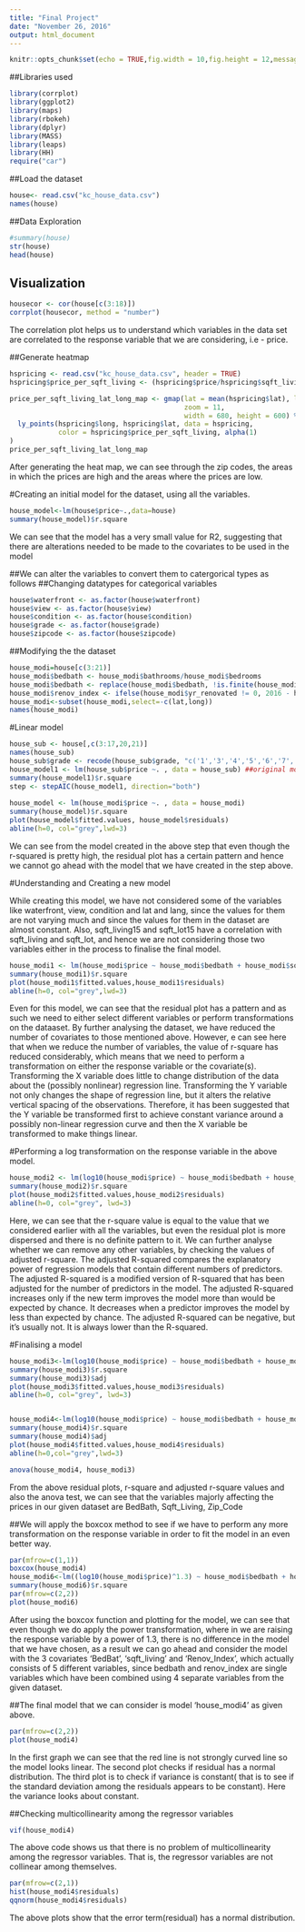 ```yaml
---
title: "Final Project"
date: "November 26, 2016"
output: html_document
---
```


```r
knitr::opts_chunk$set(echo = TRUE,fig.width = 10,fig.height = 12,message = FALSE)
```

##Libraries used
```r
library(corrplot)
library(ggplot2)
library(maps)
library(rbokeh)
library(dplyr)
library(MASS)
library(leaps)
library(HH)
require("car")
```

##Load the dataset
```r
house<- read.csv("kc_house_data.csv")
names(house)

```

##Data Exploration
```r
#summary(house)
str(house)
head(house)
```


## Visualization

```r
housecor <- cor(house[c(3:18)])
corrplot(housecor, method = "number")
```

The correlation plot helps us to understand which variables in the data set are correlated to the response variable that we are considering, i.e - price. 

##Generate heatmap
```r
hspricing <- read.csv("kc_house_data.csv", header = TRUE)
hspricing$price_per_sqft_living <- (hspricing$price/hspricing$sqft_living)

price_per_sqft_living_lat_long_map <- gmap(lat = mean(hspricing$lat), lng = mean(hspricing$long), 
                                           zoom = 11,
                                           width = 680, height = 600) %>%
  ly_points(hspricing$long, hspricing$lat, data = hspricing, 
            color = hspricing$price_per_sqft_living, alpha(1)
)
price_per_sqft_living_lat_long_map
```

After generating the heat map, we can see through the zip codes, the areas in which the prices are high and the areas where the prices are low.


#Creating an initial model for the dataset, using all the variables.
```r
house_model<-lm(house$price~.,data=house)
summary(house_model)$r.square
```

We can see that the model has a very small value for R2, suggesting that there are alterations needed to be made to the covariates to be used in the model


##We can alter the variables to convert them to catergorical types as follows
##Changing datatypes for categorical variables
```r
house$waterfront <- as.factor(house$waterfront)
house$view <- as.factor(house$view)
house$condition <- as.factor(house$condition)
house$grade <- as.factor(house$grade)
house$zipcode <- as.factor(house$zipcode)
```



##Modifying the the dataset
```r
house_modi=house[c(3:21)]
house_modi$bedbath <- house_modi$bathrooms/house_modi$bedrooms
house_modi$bedbath <- replace(house_modi$bedbath, !is.finite(house_modi$bedbath),0)
house_modi$renov_index <- ifelse(house_modi$yr_renovated != 0, 2016 - house_modi$yr_renovated, 2016 - house_modi$yr_built)
house_modi<-subset(house_modi,select=-c(lat,long))
names(house_modi)
```

#Linear model
```r
house_sub <- house[,c(3:17,20,21)]
names(house_sub)
house_sub$grade <- recode(house_sub$grade, "c('1','3','4','5','6','7','8','9','10')='0'; else='1'")
house_model1 <- lm(house_sub$price ~. , data = house_sub) ##original model excluding id,data, lat and long
summary(house_model1)$r.square
step <- stepAIC(house_model1, direction="both")
   
house_model <- lm(house_modi$price ~. , data = house_modi)
summary(house_model)$r.square
plot(house_model$fitted.values, house_model$residuals)
abline(h=0, col="grey",lwd=3)
```

We can see from the model created in the above step that even though the r-squared is pretty high, the residual plot has a certain pattern and hence we cannot go ahead with the model that we have created in the step above.

#Understanding and Creating a new model

While creating this model, we have not considered some of the variables like waterfront, view, condition and lat and lang, since the values for them are not varying much and since the values for them in the dataset are almost constant.
Also, sqft_living15 and sqft_lot15 have a correlation with sqft_living and sqft_lot, and hence we are not considering those two variables either in the process to finalise the final model.

```r
house_modi1 <- lm(house_modi$price ~ house_modi$bedbath + house_modi$sqft_living + house_modi$zipcode + house_modi$yr_built + house_modi$floors, data = house_modi)
summary(house_modi1)$r.square
plot(house_modi1$fitted.values,house_modi1$residuals)
abline(h=0, col="grey",lwd=3)
```

Even for this model, we can see that the residual plot has a pattern and as such we need to either select different variables or perform transformations on the dataaset.
By further analysing the dataset, we have reduced the number of covariates to those mentioned above. However, 
e can see here that when we reduce the number of variables, the value of r-square has reduced considerably, which means that we need to perform a transformation on either the response variable or the covariate(s).
Transforming the X variable does little to change distribution of the data about the (possibly nonlinear) regression line. 
Transforming the Y variable not only changes the shape of regression line, but it alters the relative vertical spacing of the observations. Therefore, it has been suggested that the Y variable be transformed first to achieve constant variance around a possibly non-linear regression curve and then the X variable be transformed to make things linear. 

#Performing a log transformation on the response variable in the above model.
```r
house_modi2 <- lm(log10(house_modi$price) ~ house_modi$bedbath + house_modi$sqft_living + house_modi$zipcode + house_modi$yr_built + house_modi$floors, data = house_modi)
summary(house_modi2)$r.square
plot(house_modi2$fitted.values,house_modi2$residuals)
abline(h=0, col="grey", lwd=3)

```

Here, we can see that the r-square value is equal to the value that we considered earlier with all the variables, but even the residual plot is more dispersed and there is no definite pattern to it. 
We can further analyse whether we can remove any other variables, by checking the values of adjusted r-square.
The adjusted R-squared compares the explanatory power of regression models that contain different numbers of predictors.
The adjusted R-squared is a modified version of R-squared that has been adjusted for the number of predictors in the model. The adjusted R-squared increases only if the new term improves the model more than would be expected by chance. It decreases when a predictor improves the model by less than expected by chance. The adjusted R-squared can be negative, but it’s usually not. It is always lower than the R-squared.


#Finalising a model
```r
house_modi3<-lm(log10(house_modi$price) ~ house_modi$bedbath + house_modi$sqft_living + house_modi$zipcode + house_modi$renov_index, data=house_modi)
summary(house_modi3)$r.square
summary(house_modi3)$adj
plot(house_modi3$fitted.values,house_modi3$residuals)
abline(h=0, col="grey", lwd=3)


house_modi4<-lm(log10(house_modi$price) ~ house_modi$bedbath + house_modi$sqft_living + house_modi$zipcode, data=house_modi)
summary(house_modi4)$r.square
summary(house_modi4)$adj
plot(house_modi4$fitted.values,house_modi4$residuals)
abline(h=0,col="grey",lwd=3)

anova(house_modi4, house_modi3)

```

From the above residual plots, r-square and adjusted r-square values and also the anova test, we can see that the variables majorly affecting the prices in our given dataset are BedBath, Sqft_Living, Zip_Code

##We will apply the boxcox method to see if we have to perform any more transformation on the response variable in order to fit the model in an even better way.
```r
par(mfrow=c(1,1))
boxcox(house_modi4)
house_modi6<-lm((log10(house_modi$price)^1.3) ~ house_modi$bedbath + house_modi$sqft_living + house_modi$zipcode, data=house_modi)
summary(house_modi6)$r.square
par(mfrow=c(2,2))
plot(house_modi6)
```

After using the boxcox function and plotting for the model, we can see that even though we do apply the power transformation, where in we are raising the response variable by a power of 1.3, there is no difference in the model that we have chosen, as a result we can go ahead and consider the model with the 3 covariates 'BedBat', 'sqft_living' and 'Renov_Index', which actually consists of 5 different variables, since bedbath and renov_index are single variables which have been combined using 4 separate variables from the given dataset.

##The final model that we can consider is model 'house_modi4' as given above.

```r
par(mfrow=c(2,2))
plot(house_modi4)

```
In the first graph we can see that the red line is not strongly curved line so the model looks linear.
The second plot checks if residual has a normal distribution.
The third plot is to check if variance is constant( that is to see if the standard deviation among the residuals appears to be constant). Here the variance looks about constant.

##Checking multicollinearity among the regressor variables
```r
vif(house_modi4)

```

The above code shows us that there is no problem of multicollinearity among the regressor variables. That is, the regressor variables are not collinear among themselves.

```r
par(mfrow=c(2,1))
hist(house_modi4$residuals)
qqnorm(house_modi4$residuals)
```

The above plots show that the error term(residual) has a normal distribution.

